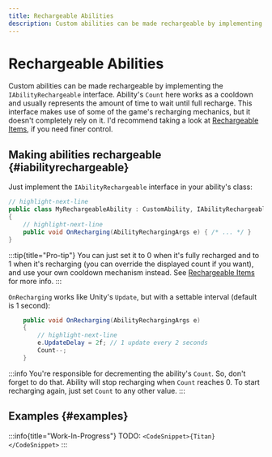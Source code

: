 ```yaml
---
title: Rechargeable Abilities
description: Custom abilities can be made rechargeable by implementing the IAbilityRechargeable interface. Ability's Count here works as a cooldown and usually represents the amount of time to wait until full recharge. This interface makes use of some of the game's recharging mechanics, but it doesn't completely rely on it. I'd recommend taking a look at Recharging Items, if you need finer control.
---
```


# Rechargeable Abilities

Custom abilities can be made rechargeable by implementing the `IAbilityRechargeable` interface. Ability's `Count` here works as a cooldown and usually represents the amount of time to wait until full recharge. This interface makes use of some of the game's recharging mechanics, but it doesn't completely rely on it. I'd recommend taking a look at [Rechargeable Items](../custom-items/rechargeable-items), if you need finer control.

## Making abilities rechargeable {#iabilityrechargeable}

Just implement the `IAbilityRechargeable` interface in your ability's class:

```csharp title="/MyAwesomeProject/MyRechargeableAbility.cs"
// highlight-next-line
public class MyRechargeableAbility : CustomAbility, IAbilityRechargeable
{
    // highlight-next-line
    public void OnRecharging(AbilityRechargingArgs e) { /* ... */ }
}
```

:::tip{title="Pro-tip"}
You can just set it to 0 when it's fully recharged and to 1 when it's recharging (you can override the displayed count if you want), and use your own cooldown mechanism instead. See [Rechargeable Items](../custom-items/rechargeable-items) for more info.
:::

`OnRecharging` works like Unity's `Update`, but with a settable interval (default is 1 second):

```csharp title="/MyAwesomeProject/MyRechargeableAbility.cs"
    public void OnRecharging(AbilityRechargingArgs e)
    {
        // highlight-next-line
        e.UpdateDelay = 2f; // 1 update every 2 seconds
        Count--;
    }
```

:::info
You're responsible for decrementing the ability's `Count`. So, don't forget to do that.
Ability will stop recharging when `Count` reaches 0. To start recharging again, just set `Count` to any other value.
:::

## Examples {#examples}

<Tabs>
<TabItem value="Titan">

:::info{title="Work-In-Progress"}
TODO: `<CodeSnippet>{Titan}</CodeSnippet>`
:::

</TabItem>
</Tabs>
